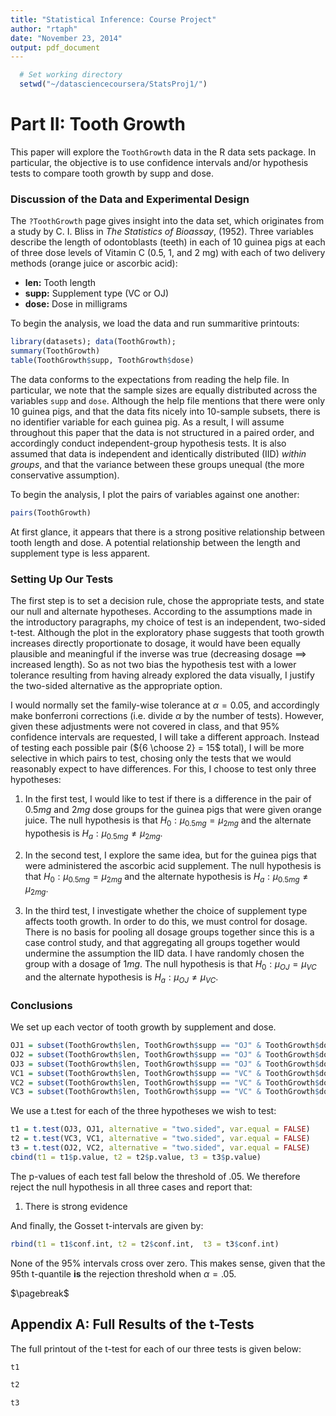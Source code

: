 ```yaml
---
title: "Statistical Inference: Course Project"
author: "rtaph"
date: "November 23, 2014"
output: pdf_document
---
```


```r
  # Set working directory
  setwd("~/datasciencecoursera/StatsProj1/")
```
# Part II: Tooth Growth

This paper will explore the `ToothGrowth` data in the R data sets package. In particular, the objective is to use confidence intervals and/or hypothesis tests to compare tooth growth by supp and dose.

### Discussion of the Data and Experimental Design
The `?ToothGrowth` page gives insight into the data set, which originates from a study by C. I. Bliss in *The Statistics of Bioassay*, (1952). Three variables describe the length of odontoblasts (teeth) in each of 10 guinea pigs at each of three dose levels of Vitamin C (0.5, 1, and 2 mg) with each of two delivery methods (orange juice or ascorbic acid):

* __len:__ Tooth length
* __supp:__	 Supplement type (VC or OJ)
* __dose:__	 Dose in milligrams

To begin the analysis, we load the data and run summaritive printouts:

```r
library(datasets); data(ToothGrowth);
summary(ToothGrowth)
table(ToothGrowth$supp, ToothGrowth$dose)
```
The data conforms to the expectations from reading the help file. In particular, we note that the sample sizes are equally distributed across the variables `supp` and `dose`. Although the help file mentions that there were only 10 guinea pigs, and that the data fits nicely into 10-sample subsets, there is no identifier variable for each guinea pig. As a result, I will assume throughout this paper that the data is not structured in a paired order, and accordingly conduct independent-group hypothesis tests. It is also assumed that data is independent and identically distributed (IID) _within groups_, and that the variance between these groups unequal (the more conservative assumption).

To begin the analysis, I plot the pairs of variables against one another:

```r
pairs(ToothGrowth)
```

At first glance, it appears that there is a strong positive relationship between tooth length and dose. A potential relationship between the length and supplement type is less apparent.

### Setting Up Our Tests
The first step is to set a decision rule, chose the appropriate tests, and state our null and alternate hypotheses. According to the assumptions made in the introductory paragraphs, my choice of test is an independent, two-sided t-test. Although the plot in the exploratory phase suggests that tooth growth increases directly proportionate to dosage, it would have been equally plausible and meaningful if the inverse was true (decreasing dosage $\implies$ increased length). So as not two bias the hypothesis test with a lower tolerance resulting from having already explored the data visually, I justify the two-sided alternative as the appropriate option. 

I would normally set the family-wise tolerance at $\alpha = 0.05$, and accordingly make bonferroni corrections (i.e. divide $\alpha$ by the number of tests). However, given these adjustments were not covered in class, and that 95% confidence intervals are requested, I will take a different approach. Instead of testing each possible pair (${6 \choose 2} = 15$ total), I will be more selective in which pairs to test, chosing only the tests that we would reasonably expect to have differences. For this, I choose to test only three hypotheses:

1. In the first test, I would like to test if there is a difference in the pair of $0.5mg$ and $2mg$ dose groups for the guinea pigs that were given orange juice. The null hypothesis is that $H_{0}: \mu_{0.5mg} = \mu_{2mg}$ and the alternate hypothesis is $H_{a}: \mu_{0.5mg} \neq \mu_{2mg}$. 

2. In the second test, I explore the same idea, but for the guinea pigs that were administered the ascorbic acid supplement. The null hypothesis is that $H_{0}: \mu_{0.5mg} = \mu_{2mg}$ and the alternate hypothesis is $H_{a}: \mu_{0.5mg} \neq \mu_{2mg}$. 

3. In the third test, I investigate whether the choice of supplement type affects tooth growth. In order to do this, we must control for dosage. There is no basis for pooling all dosage groups together since this is a case control study, and that aggregating all groups together would undermine the assumption the IID data. I have randomly chosen the group with a dosage of $1mg$. The null hypothesis is that $H_{0}: \mu_{OJ} = \mu_{VC}$ and the alternate hypothesis is $H_{a}: \mu_{OJ} \neq \mu_{VC}$.

### Conclusions

We set up each vector of tooth growth by supplement and dose.
```r
OJ1 = subset(ToothGrowth$len, ToothGrowth$supp == "OJ" & ToothGrowth$dose == 0.5)
OJ2 = subset(ToothGrowth$len, ToothGrowth$supp == "OJ" & ToothGrowth$dose == 1)
OJ3 = subset(ToothGrowth$len, ToothGrowth$supp == "OJ" & ToothGrowth$dose == 2)
VC1 = subset(ToothGrowth$len, ToothGrowth$supp == "VC" & ToothGrowth$dose == 0.5)
VC2 = subset(ToothGrowth$len, ToothGrowth$supp == "VC" & ToothGrowth$dose == 1)
VC3 = subset(ToothGrowth$len, ToothGrowth$supp == "VC" & ToothGrowth$dose == 2)
```

We use a t.test for each of the three hypotheses we wish to test:
```r
t1 = t.test(OJ3, OJ1, alternative = "two.sided", var.equal = FALSE)
t2 = t.test(VC3, VC1, alternative = "two.sided", var.equal = FALSE)
t3 = t.test(OJ2, VC2, alternative = "two.sided", var.equal = FALSE)
cbind(t1 = t1$p.value, t2 = t2$p.value, t3 = t3$p.value)
```
The p-values of each test fall below the threshold of $.05$. We therefore reject the null hypothesis in all three cases and report that:

1. There is strong evidence

And finally, the Gosset t-intervals are given by: 
```r
rbind(t1 = t1$conf.int, t2 = t2$conf.int,  t3 = t3$conf.int)
```

None of the 95% intervals cross over zero. This makes sense, given that the 95th t-quantile **is** the rejection threshold when $\alpha = .05$.

$\pagebreak$

## Appendix A: Full Results of the t-Tests
The full printout of the t-test for each of our three tests is given below: 

```r
t1
```

```r
t2
```

```r
t3
```
